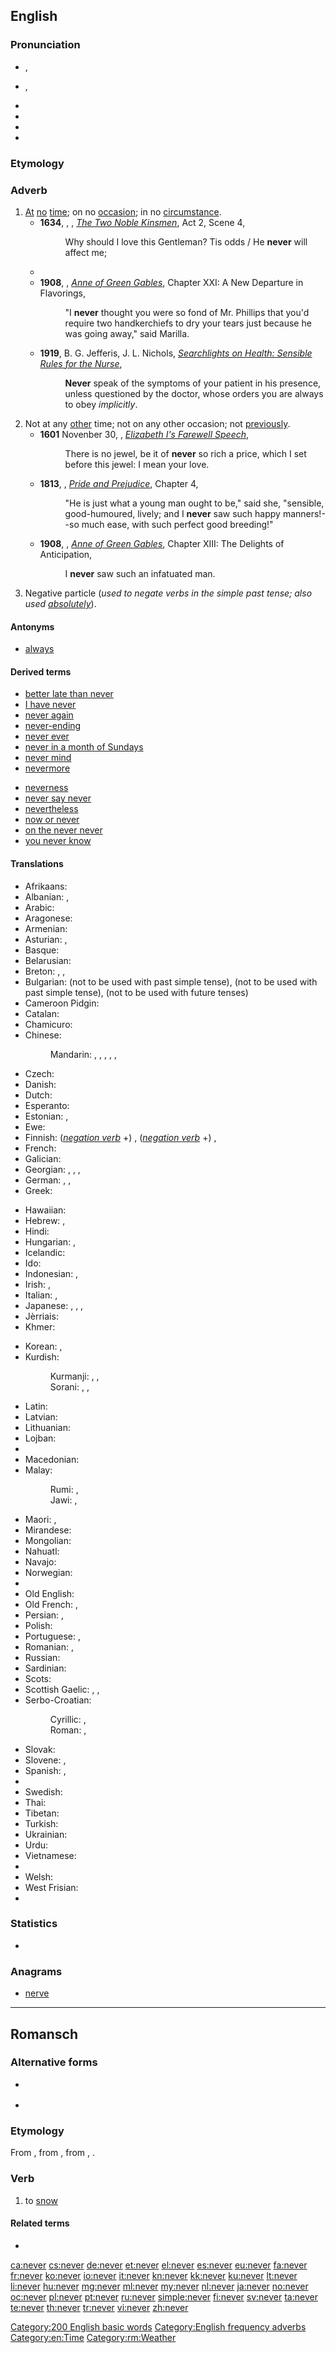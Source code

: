 ==English==
{{wikipedia}}

===Pronunciation===
* {{a|UK}} {{IPA|/ˈnɛv.ə(ɹ)/}}, {{X-SAMPA|/"nEv.@(r\)/}}
* {{a|US}} {{IPA|/ˈnɛvɚ/}}, {{X-SAMPA|/"nEv@`/}}
* {{audio|En-uk-never.ogg|Audio (UK)}}
* {{audio|en-us-never.ogg|Audio (US)}}
* {{rhymes|ɛvə(ɹ)}}
* {{hyphenation|nev|er}}

===Etymology===
{{etyl|ang|en}} {{term|næfre||lang=ang}}

===Adverb===
{{en-adv|-}}

# [[at|At]] [[no]] [[time]]; on no [[occasion]]; in no [[circumstance]].
#* '''1634''', {{w||William Shakespeare}}, {{w|John Fletcher}}, ''[[s:The Two Noble Kinsmen/Act 2/Scene 4|The Two Noble Kinsmen]]'', Act 2, Scene 4,
#*: Why should I love this Gentleman? Tis odds / He '''never''' will affect me;
#*{{quote-book|year=1898|author={{w|Winston Churchill (novelist)|Winston Churchill}}
|title={{w|The Celebrity}}|chapter=1
|passage=In the old days, to my commonplace and unobserving mind, he gave no evidences of genius whatsoever. He '''never''' read me any of his manuscripts,&nbsp;[&hellip;], and therefore my lack of detection of his promise may in some degree be pardoned.}}
#* '''1908''', {{w|Lucy Maud Montgomery}}, ''[[s:Anne of Green Gables/Chapter XXI|Anne of Green Gables]]'', Chapter XXI: A New Departure in Flavorings,
#*: "I '''never''' thought you were so fond of Mr. Phillips that you'd require two handkerchiefs to dry your tears just because he was going away," said Marilla.
#* '''1919''', B. G. Jefferis, J. L. Nichols, ''[[s:Searchlights on Health/Sensible Rules for the Nurse|Searchlights on Health: Sensible Rules for the Nurse]]'',
#*: '''Never''' speak of the symptoms of your patient in his presence, unless questioned by the doctor, whose orders you are always to obey ''implicitly''.
#: {{usex|I finally finished, and I '''never''' want to do that again.|lang=en}}
#: {{usex|I repeated the test a hundred times, and '''never''' saw a positive result.|lang=en}}
#: {{usex|I will '''never''' tell.|lang=en}}
# Not at any [[other]] time; not on any other occasion; not [[previously]].
#* '''1601''' Novenber 30, {{w|Elizabeth I of England}}, ''[[s:Elizabeth I's Farewell Speech|Elizabeth I's Farewell Speech]]'',
#*: There is no jewel, be it of '''never''' so rich a price, which I set before this jewel: I mean your love.
#* '''1813''', {{w|Jane Austen}}, ''[[s:Pride and Prejudice/Chapter 4|Pride and Prejudice]]'', Chapter 4,
#*: "He is just what a young man ought to be," said she, "sensible, good-humoured, lively; and I '''never''' saw such happy manners!--so much ease, with such perfect good breeding!"
#* '''1908''', {{w|Lucy Maud Montgomery}}, ''[[s:Anne of Green Gables/Chapter XIII|Anne of Green Gables]]'', Chapter XIII: The Delights of Anticipation,
#*: I '''never''' saw such an infatuated man.
# {{context|colloquial|lang=en}} Negative particle (''used to negate verbs in the simple past tense; also used [[absolutely]]'').
#: {{usex|The police say I stole the car, but I '''never''' did it.|lang=en}}
#: {{usex|You said you were going to mow the lawn today.'' – ''I '''never'''!''|lang=en}}<!--example of "never" used absolutely in this sense-->

====Antonyms====
* [[always]]

====Derived terms====
{{rel-top|terms derived from ''never''}}
* [[better late than never]]
* [[I have never]]
* [[never again]]
* [[never-ending]]
* [[never ever]]
* [[never in a month of Sundays]]
* [[never mind]]
* [[nevermore]]
{{rel-mid}}
* [[neverness]]
* [[never say never]]
* [[nevertheless]]
* [[now or never]]
* [[on the never never]]
* [[you never know]]
{{rel-bottom}}

====Translations====
{{trans-top|at no time}}
* Afrikaans: {{t-|af|nooit}}
* Albanian: {{t-|sq|kurrë}}, {{t+|sq|asnjëherë}}
* Arabic: {{t-|ar|أبدا|alt=أبدًا|tr='ábadan}}
* Aragonese: {{t-|an|nunca}}
* Armenian: {{t-|hy|երբեք|tr=erbek’}}
* Asturian: {{t-|ast|nunca}}, {{t-|ast|enxamás}}
* Basque: {{t+|eu|inoiz ez}}
* Belarusian: {{t-|be|ніколі|tr=nikóli|sc=Cyrl}}
* Breton: {{t+|br|nepred}}, {{t-|br|morse}}, {{t+|br|biken}} {{qualifier|when talking in the future}} {{t+|br|biskoazh}} {{qualifier|when talking in the past}} {{t+|br|james}}
* Bulgarian: {{t+|bg|никога|tr=níkoga}} (not to be used with past simple tense), {{t+|bg|нивга|tr=nívga}} (not to be used with past simple tense), {{t-|bg|така и|tr=taka i}} (not to be used with future tenses)
* Cameroon Pidgin: {{tø|wes|neba}}
* Catalan: {{t+|ca|mai}}
* Chamicuro: {{tø|ccc|mepolajyaka}}
* Chinese:
*: Mandarin: {{t|cmn|從未|sc=Hani}}, {{t|cmn|从未|tr=cóngwèi|sc=Hani}}, {{qualifier|in negative sentences}} {{t-|cmn|從來|sc=Hani}}, {{t-|cmn|从来|tr=cónglái|sc=Hani}}, {{t-|cmn|不曾|tr=bùcéng|sc=Hani}}, {{t-|cmn|未曾|tr=wèicéng|sc=Hani}}
* Czech: {{t+|cs|nikdy}}
* Danish: {{t+|da|aldrig}}
* Dutch: {{t+|nl|nooit}}
* Esperanto: {{t-|eo|neniam}}
* Estonian: {{t-|et|iial}}, {{t-|et|eales}}
* Ewe: {{tø|ee|gbeɖe}}
* Finnish: (''[[:Category:Finnish negation verb forms|negation verb]]'' +) {{t+|fi|koskaan}}, (''[[:Category:Finnish negation verb forms|negation verb]]'' +) {{t+|fi|ikinä}}, {{t-|fi|ei milloinkaan}}
* French: {{t+|fr|jamais}}
* Galician: {{t-|gl|xamais}}
* Georgian: {{t-|ka|არასოდეს|tr=arasodes|sc=Geor}}, {{t-|ka|არასდროს|tr=arasdros|sc=Geor}}, {{t-|ka|ვერასოდეს|tr=verasodes|sc=Geor}}, {{t-|ka|ვერასდროს|tr=verasdros|sc=Geor}}
* German: {{t+|de|nie}}, {{t+|de|niemals}}, {{t-|de|nimmer}}
* Greek: {{t+|el|ποτέ}}
*: {{trreq|grc}}
* Hawaiian: {{tø|haw|ʻaʻole}}
* Hebrew: {{t-|he|אף פעם}}, {{t-|he|לעולם לא}}
* Hindi: {{t-|hi|कभी नहीं|tr=kabhī nahī̃|sc=Deva}}
* Hungarian: {{t+|hu|soha}}, {{t+|hu|sohasem}}
* Icelandic: {{t+|is|aldrei}}
* Ido: {{t+|io|nultempe}}
* Indonesian: {{qualifier|in the past or present}} {{t+|id|tidak pernah}}, {{qualifier|in the future}} {{t-|id|tidak akan}}
* Irish: {{t-|ga|ariamh}}, {{t-|ga|go deo}} {{qualifier|after a negative}}
* Italian: {{t-|it|giammai}}, {{t+|it|mai}}
* Japanese: {{qualifier|in negative sentences}} {{t-|ja|決して|tr=[[けっして]], kesshite}}, {{t-|ja|何時でも|tr=[[いつでも]], itsudemo}}, {{t-|ja|曾て|tr=[[かつて]], katsute}}, {{t-|ja|万々|tr=[[まんまん]], manman, [[ばんばん]], banban}}
* Jèrriais: {{tø|roa-jer|janmais}}
* Khmer: {{t-|km|មិនដែល|tr=meun dail|sc=Khmr}}
{{trans-mid}}
* Korean: {{t+|ko|절대로|tr=jeoldaero|sc=Kore}}, {{t+|ko|결코|tr=gyeolko|sc=Kore}}
* Kurdish:
*: Kurmanji: {{t+|kmr|qet}}, {{t+|kmr|ticar}}, {{t+|kmr|hîç|tr=carekê jî}}
*: Sorani: {{tø|ckb|هیچ|sc=ku-Arab}}, {{tø|ckb|قه‌د|sc=ku-Arab}}, {{tø|ckb|هه‌رگیز|sc=ku-Arab}}
* Latin: {{t-|la|numquam}}
* Latvian: {{t-|lv|nekad}}
* Lithuanian: {{t+|lt|niekada}}
* Lojban: {{t-|jbo|noroi}}
* {{trreq|lb}}
* Macedonian: {{t-|mk|никогаш|tr=níkogaš|sc=Cyrl}}
* Malay:
*: Rumi: {{qualifier|in the past or present}} {{t-|ms|tidak pernah}}, {{qualifier|in the future}} {{t-|ms|tidak akan}}
*: Jawi: {{qualifier|in the past or present}} {{t-|ms|تيدق ڤرنه|sc=Arab}}, {{qualifier|in the future}} {{t-|ms|تيدق اکن|sc=Arab}}
* Maori: {{t-|mi|kāhore kau}}, {{t-|mi|nōhea}}
* Mirandese: {{tø|mwl|nunca}}
* Mongolian: {{t-|mn|хэзээ ч үгүй|tr=hezee č ügüy|sc=Cyrl}}
* Nahuatl: {{t-|nah|ayouica}}
* Navajo: {{tø|nv|tsʼídá háadi da}}
* Norwegian: {{t+|no|aldri}}
* {{trreq|oc}}
* Old English: {{t-|ang|næfre}}
* Old French: {{tø|fro|onques}}, {{tø|fro|james}}
* Persian: {{t-|fa|هیچ وقت|tr=hič vaqt|sc=fa-Arab}}, {{t+|fa|هرگز|tr=hargez|sc=fa-Arab}} {{qualifier|in a negative clause}}
* Polish: {{t+|pl|nigdy}}
* Portuguese: {{t+|pt|nunca}}, {{t+|pt|jamais}}
* Romanian: {{t+|ro|niciodată}}, {{t+|ro|nicicând}}
* Russian: {{t+|ru|никогда|tr=nikogdá}}
* Sardinian: {{t|sc|mai}}
* Scots: {{tø|sco|niver}}
* Scottish Gaelic: {{t-|gd|a-chaoidh}}, {{t-|gd|gu bràth}}, {{t-|gd|riamh}}
* Serbo-Croatian:
*: Cyrillic: {{t-|sh|никад|sc=Cyrl}}, {{t-|sh|никада|sc=Cyrl}}
*: Roman: {{t-|sh|nikad}}, {{t-|sh|nikada}}
* Slovak: {{t-|sk|nikdy}}
* Slovene: {{t+|sl|nikoli|alt=nikóli}}, {{t-|sl|nikdar|alt=níkdar}}
* Spanish: {{t+|es|nunca}}, {{t+|es|jamás}}
* {{trreq|sw}}
* Swedish: {{t+|sv|aldrig}}
* Thai: {{t-|th|ไม่เคย|tr=mâi koie}}
* Tibetan: {{t|bo|རྩ་བ་ནས|tr=rtsa ba nas|sc=Tibt}}
* Turkish: {{t+|tr|asla}}
* Ukrainian: {{t-|uk|ніколи|tr=nikóly|sc=Cyrl}}
* Urdu: {{t-|ur|کبھی نہیں|tr=kabhī nahī̃|sc=ur-Arab}}
* Vietnamese: {{t+|vi|không bao giờ}}
* {{trreq|vo}}
* Welsh: {{t-|cy|byth}}
* West Frisian: {{t-|fy|nea}}
* {{trreq|yi}}
{{trans-bottom}}

===Statistics===
* {{rank|first|down|good|99|never|shall|most|where}}

===Anagrams===
* [[nerve#English|nerve]]

[[Category:200 English basic words]]
[[Category:English frequency adverbs]]
[[Category:en:Time]]

----

==Romansch==

===Alternative forms===
* {{qualifier|Rumantsch Grischun|Puter|Vallader}} {{l|rm|naiver}}
* {{qualifier|Sursilvan|Surmiran}} {{l|rm|neiver}}

===Etymology===
From {{etyl|VL.|rm}} {{term/t|la|*nivico|*nivicō}}, from {{etyl|la|rm}} {{term|nix|nix, nivis|lang=la}}, from {{etyl|ine-pro|rm}} {{term/t|ine-pro|*nígʷʰs}}, {{term/t|ine-pro|*snígʷʰs||snow}}.

===Verb===
{{rm-verb}}

# {{context|Sutsilvan|lang=rm}} to [[snow]]

====Related terms====
* {{l|rm|nev}}

[[Category:rm:Weather]]

[[ca:never]]
[[cs:never]]
[[de:never]]
[[et:never]]
[[el:never]]
[[es:never]]
[[eu:never]]
[[fa:never]]
[[fr:never]]
[[ko:never]]
[[io:never]]
[[it:never]]
[[kn:never]]
[[kk:never]]
[[ku:never]]
[[lt:never]]
[[li:never]]
[[hu:never]]
[[mg:never]]
[[ml:never]]
[[my:never]]
[[nl:never]]
[[ja:never]]
[[no:never]]
[[oc:never]]
[[pl:never]]
[[pt:never]]
[[ru:never]]
[[simple:never]]
[[fi:never]]
[[sv:never]]
[[ta:never]]
[[te:never]]
[[th:never]]
[[tr:never]]
[[vi:never]]
[[zh:never]]